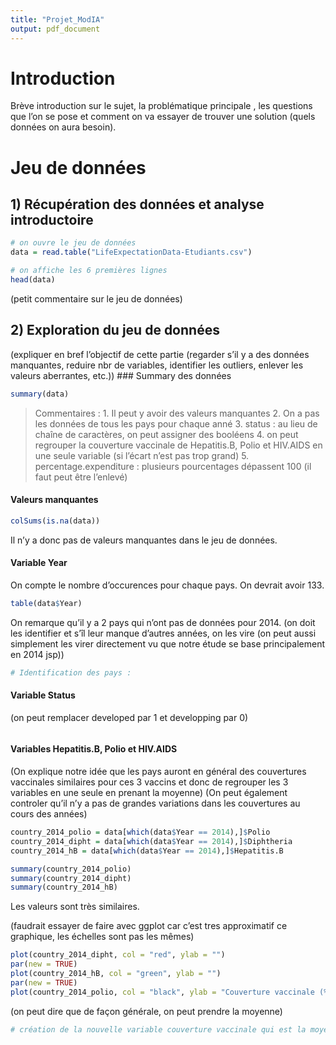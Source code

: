 ```yaml
---
title: "Projet_ModIA"
output: pdf_document
---
```


# Introduction
Brève introduction sur le sujet, la problématique principale , les questions que l'on se pose et comment on va essayer de trouver une solution (quels données on aura besoin).

# Jeu de données
## 1) Récupération des données et analyse introductoire
```r
# on ouvre le jeu de données
data = read.table("LifeExpectationData-Etudiants.csv")
```


```r
# on affiche les 6 premières lignes
head(data)
```

(petit commentaire sur le jeu de données)

## 2) Exploration du jeu de données
(expliquer en bref l'objectif de cette partie (regarder s'il y a des données manquantes, reduire nbr de variables, identifier les outliers, enlever les valeurs aberrantes, etc.))
### Summary des données
```r
summary(data)
```

> Commentaires :
1. Il peut y avoir des valeurs manquantes
2. On a pas les données de tous les pays pour chaque anné
3. status : au lieu de chaîne de caractères, on peut assigner des booléens
4. on peut regrouper la couverture vaccinale de Hepatitis.B, Polio et HIV.AIDS en une seule variable (si l'écart n'est pas trop grand)
5. percentage.expenditure : plusieurs pourcentages dépassent 100 (il faut peut être l'enlevé)

#### Valeurs manquantes
```r
colSums(is.na(data))
```

Il n'y a donc pas de valeurs manquantes dans le jeu de données.

#### Variable Year
On compte le nombre d'occurences pour chaque pays. On devrait avoir 133.
```r
table(data$Year)
```
On remarque qu'il y a 2 pays qui n'ont pas de données pour 2014. (on doit les identifier et s'îl leur manque d'autres années, on les vire (on peut aussi simplement les virer directement vu que notre étude se base principalement en 2014 jsp))

```r
# Identification des pays :

```

#### Variable Status
(on peut remplacer developed par 1 et developping par 0)

```r

```

#### Variables Hepatitis.B, Polio et HIV.AIDS
(On explique notre idée que les pays auront en général des couvertures vaccinales similaires pour ces 3 vaccins et donc de regrouper les 3 variables en une seule en prenant la moyenne)
(On peut également controler qu'il n'y a pas de grandes variations dans les couvertures au cours des années)

```r
country_2014_polio = data[which(data$Year == 2014),]$Polio
country_2014_dipht = data[which(data$Year == 2014),]$Diphtheria
country_2014_hB = data[which(data$Year == 2014),]$Hepatitis.B

summary(country_2014_polio)
summary(country_2014_dipht)
summary(country_2014_hB)
```

Les valeurs sont très similaires. 

(faudrait essayer de faire avec ggplot car c'est tres approximatif ce graphique, les échelles sont pas les mêmes)
```r
plot(country_2014_dipht, col = "red", ylab = "")
par(new = TRUE)
plot(country_2014_hB, col = "green", ylab = "")
par(new = TRUE)
plot(country_2014_polio, col = "black", ylab = "Couverture vaccinale (%)")
```

(on peut dire que de façon générale, on peut prendre la moyenne)
```r
# création de la nouvelle variable couverture vaccinale qui est la moyenne des 3 autres pour chaque pays, pour chaque année. Y a plusieurs outliers dans les données, genre Afghanistan 2004 

```

